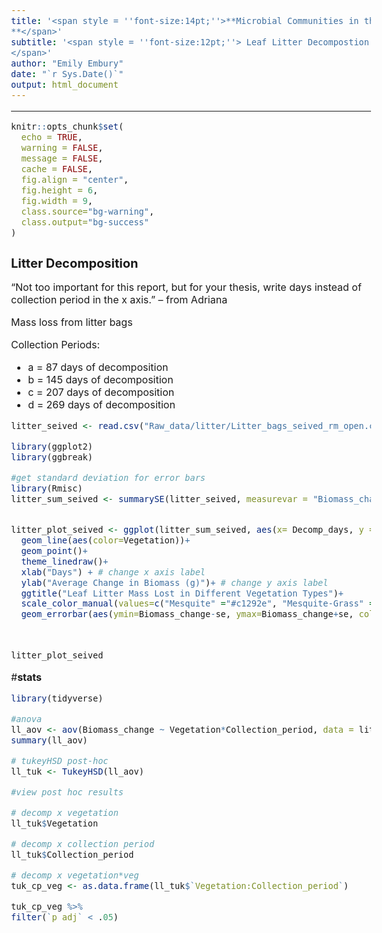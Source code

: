 ```yaml
---
title: '<span style = ''font-size:14pt;''>**Microbial Communities in the changing vegetation of the Chihuahuan Desert 
**</span>'
subtitle: '<span style = ''font-size:12pt;''> Leaf Litter Decompostion
</span>'
author: "Emily Embury"
date: "`r Sys.Date()`"
output: html_document
---
```

<style type="text/css">
/* Whole document: */ 
body{
  font-size: 12pt;
}
/* Headers */
h1{
  font-size: 15pt;
}
</style>

---

```r
knitr::opts_chunk$set(
  echo = TRUE,              
  warning = FALSE,       
  message = FALSE,  
  cache = FALSE,        
  fig.align = "center", 
  fig.height = 6,
  fig.width = 9,
  class.source="bg-warning",
  class.output="bg-success"
)

```


# **Litter Decomposition**

"Not too important for this report, but for your thesis, write days instead of collection period in the x axis." -- from Adriana

Mass loss from litter bags


Collection Periods:

  - a = 87 days of decomposition
  - b = 145 days of decomposition
  - c = 207 days of decomposition
  - d = 269 days of decomposition

```r
litter_seived <- read.csv("Raw_data/litter/Litter_bags_seived_rm_open.csv")

```

```r

library(ggplot2)
library(ggbreak) 

#get standard deviation for error bars
library(Rmisc)
litter_sum_seived <- summarySE(litter_seived, measurevar = "Biomass_change", groupvars=c("Decomp_days","Vegetation"))


litter_plot_seived <- ggplot(litter_sum_seived, aes(x= Decomp_days, y = Biomass_change, group = Vegetation))+
  geom_line(aes(color=Vegetation))+
  geom_point()+
  theme_linedraw()+
  xlab("Days") + # change x axis label
  ylab("Average Change in Biomass (g)")+ # change y axis label
  ggtitle("Leaf Litter Mass Lost in Different Vegetation Types")+
  scale_color_manual(values=c("Mesquite" ="#c1292e", "Mesquite-Grass" = "#e1bc29", "Grass" = "#679436"))+
  geom_errorbar(aes(ymin=Biomass_change-se, ymax=Biomass_change+se, color = Vegetation), width=4) 
  


litter_plot_seived
```
#**stats**
```r

library(tidyverse)

#anova
ll_aov <- aov(Biomass_change ~ Vegetation*Collection_period, data = litter_seived)
summary(ll_aov)

# tukeyHSD post-hoc
ll_tuk <- TukeyHSD(ll_aov)

#view post hoc results

# decomp x vegetation
ll_tuk$Vegetation

# decomp x collection period
ll_tuk$Collection_period

# decomp x vegetation*veg
tuk_cp_veg <- as.data.frame(ll_tuk$`Vegetation:Collection_period`)

tuk_cp_veg %>%
filter(`p adj` < .05)
```
